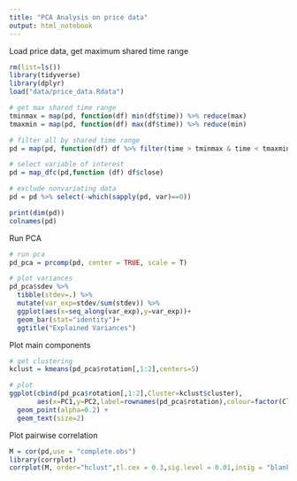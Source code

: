 ```yaml
---
title: "PCA Analysis on price data"
output: html_notebook
---
```


Load price data, get maximum shared time range
```r
rm(list=ls())
library(tidyverse)
library(dplyr)
load("data/price_data.Rdata")

# get max shared time range
tminmax = map(pd, function(df) min(df$time)) %>% reduce(max)
tmaxmin = map(pd, function(df) max(df$time)) %>% reduce(min)

# filter all by shared time range
pd = map(pd, function(df) df %>% filter(time > tminmax & time < tmaxmin))

# select variable of interest
pd = map_dfc(pd,function (df) df$close)

# exclude nonvariating data
pd = pd %>% select(-which(sapply(pd, var)==0))

print(dim(pd))
colnames(pd)
```

Run PCA 

```r
# run pca
pd_pca = prcomp(pd, center = TRUE, scale = T)

# plot variances
pd_pca$sdev %>% 
  tibble(stdev=.) %>%
  mutate(var_exp=stdev/sum(stdev)) %>%
  ggplot(aes(x=seq_along(var_exp),y=var_exp))+
  geom_bar(stat="identity")+
  ggtitle("Explained Variances")
```

Plot main components
```r
# get clustering
kclust = kmeans(pd_pca$rotation[,1:2],centers=5)

# plot
ggplot(cbind(pd_pca$rotation[,1:2],Cluster=kclust$cluster),
       aes(x=PC1,y=PC2,label=rownames(pd_pca$rotation),colour=factor(Cluster))) +
  geom_point(alpha=0.2) + 
  geom_text(size=2)

```

Plot pairwise correlation

```r
M = cor(pd,use = "complete.obs")
library(corrplot)
corrplot(M, order="hclust",tl.cex = 0.3,sig.level = 0.01,insig = "blank", addgrid.col = NULL)
```

